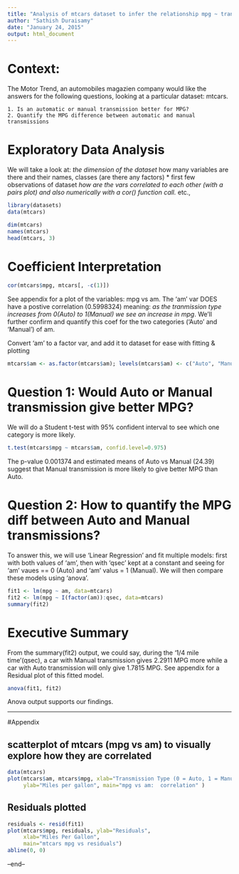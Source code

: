 ```yaml
---
title: "Analysis of mtcars dataset to infer the relationship mpg ~ transmission"
author: "Sathish Duraisamy"
date: "January 24, 2015"
output: html_document
---
```


# Context:
The Motor Trend, an automobiles magazien company would like the answers for
the following questions, looking at a particular dataset: mtcars.

    1. Is an automatic or manual transmission better for MPG?
    2. Quantify the MPG difference between automatic and manual transmissions

# Exploratory Data Analysis
We will take a look at:
    *the dimension of the dataset
    *how many variables are there and their names, classes (are there any factors)
    * first few observations of dataset
    *how are the vars correlated to each other (with a pairs plot)
       and also numerically with a cor() function call.
    *etc.,
```r
library(datasets)
data(mtcars)

dim(mtcars)
names(mtcars)
head(mtcars, 3)
```

# Coefficient Interpretation
```r
cor(mtcars$mpg, mtcars[, -c(1)])
```
See appendix for a plot of the variables: mpg vs am. The 'am' var DOES have a 
postive correlation (0.5998324) meaning: *as the tranmission type increases 
from 0(Auto) to 1(Manual) we see an increase in mpg*. We'll further
confirm and quantify this coef for the two categories ('Auto' and 'Manual') of am.

Convert 'am' to a factor var, and add it to dataset for ease with fitting & plotting
```r
mtcars$am <- as.factor(mtcars$am); levels(mtcars$am) <- c("Auto", "Manual")
```

# Question 1: Would Auto or Manual transmission give better MPG?
We will do a Student t-test with 95% confident interval to see which one category
is more likely.
```r
t.test(mtcars$mpg ~ mtcars$am, confid.level=0.975)
```
The p-value 0.001374 and estimated means of Auto vs Manual (24.39) suggest that
Manual transmission is more likely to give better MPG than Auto.

# Question 2: How to quantify the MPG diff between Auto and Manual transmissions?
To answer this, we will use 'Linear Regression' and fit multiple models:
first with both values of 'am', then with 'qsec' kept at a constant and seeing 
for 'am' vaues == 0 (Auto) and 'am' valus = 1 (Manual). We will then compare 
these models using 'anova'.
```r
fit1 <- lm(mpg ~ am, data=mtcars)
fit2 <- lm(mpg ~ I(factor(am)):qsec, data=mtcars)
summary(fit2)
```
# Executive Summary
From the summary(fit2) output, we could say, during the '1/4 mile time'(qsec), 
a car with Manual transmission gives 2.2911 MPG more while a car with Auto
transmission will only give 1.7815 MPG. 
See appendix for a Residual plot of this fitted model.

```r
anova(fit1, fit2)
```
Anova output supports our findings.

-------
#Appendix

## scatterplot of mtcars (mpg vs am) to visually explore how they are correlated
```r
data(mtcars)
plot(mtcars$am, mtcars$mpg, xlab="Transmission Type (0 = Auto, 1 = Manual)",
     ylab="Miles per gallon", main="mpg vs am:  correlation" )
```

## Residuals plotted
```r
residuals <- resid(fit1)
plot(mtcars$mpg, residuals, ylab="Residuals", 
     xlab="Miles Per Gallon", 
     main="mtcars mpg vs residuals") 
abline(0, 0)
```

--end--

